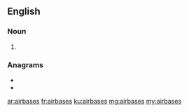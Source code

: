 {{also|air bases}}
==English==

===Noun===
{{head|en|noun plural form}}

# {{plural of|airbase|lang=en}}

===Anagrams===
* {{l|en|abaisers}}
* {{l|en|Arabises}}

[[ar:airbases]]
[[fr:airbases]]
[[ku:airbases]]
[[mg:airbases]]
[[my:airbases]]